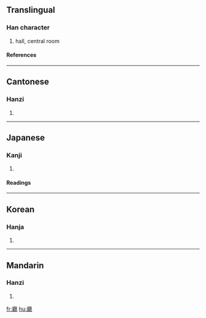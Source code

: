 {{see|厅|廰}}

==Translingual==
===Han character===
{{Han char|rn=53|rad=广|as=22|sn=25|four=0023<sub>1</sub>|canj=戈尸土心 (ISGP)}}
# hall, central room
====References====
{{Han ref|kx=0352.240|dkj=09562|dj=0666.110|hdz=20909.090|uh=5EF3|ud=24307|bh=C655|bd=50773}}
----
==Cantonese==
===Hanzi===
{{yue-hanzi|jyut=|y=teng1}}
# {{defn|Cantonese}}
----
==Japanese==
===Kanji===
{{ja-kanji|grade=|rs=广22}}
# {{defn|Japanese}} 
====Readings====
{{ja-readings|on=[[ちょう]] (chō), [[てい]] (tei)|kun=[[やくしょ]] (yakusho), [[いえ]] (ie)}}
----
==Korean==
===Hanja===
{{ko-hanja|hangeul=청|rv=cheong|mr=ch'ŏng}}
# {{defn|Korean}}
----
==Mandarin==
===Hanzi===
{{cmn-hanzi|sim=厅|pin=[[tīng]] ([[ting1]])|wg=t'ing<sup>1</sup>}}
# {{defn|Mandarin}}

[[fr:廳]]
[[hu:廳]]